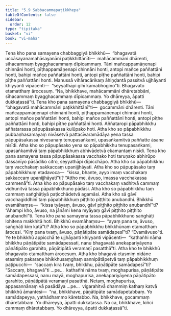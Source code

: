 ```yaml
---
title: "5.9 Sabbacammapaṭikkhepa"
tableOfContents: false
sidebar:
  order: 12
type: "tipitaka"
basket: "vi"
book: "vi-maha"
---
```



<DynamicBreadcrumb />

<Division number="255" book="vi-maha" bookNo="3" page="281">

<Paragraph number="1169" book="vi-maha">
Tena kho pana samayena chabbaggiyā bhikkhū—  “bhagavatā uccāsayanamahāsayanāni paṭikkhittānīti—  mahācammāni dhārenti, sīhacammaṃ byagghacammaṃ dīpicammaṃ. Tāni mañcappamāṇenapi chinnāni honti, pīṭhappamāṇenapi chinnāni honti, antopi mañce paññattāni honti, bahipi mañce paññattāni honti, antopi pīṭhe paññattāni honti, bahipi pīṭhe paññattāni honti. Manussā vihāracārikaṃ āhiṇḍantā passitvā ujjhāyanti khiyyanti vipācenti—  “seyyathāpi gihī kāmabhogino”ti. Bhagavato etamatthaṃ ārocesuṃ. “Na, bhikkhave, mahācammāni dhāretabbāni, sīhacammaṃ byagghacammaṃ dīpicammaṃ. Yo dhāreyya, āpatti dukkaṭassā”ti.
</Paragraph>

<Paragraph number="1170" book="vi-maha">
Tena kho pana samayena chabbaggiyā bhikkhū—  “bhagavatā mahācammāni paṭikkhittānī”ti—  gocammāni dhārenti. Tāni mañcappamāṇenapi chinnāni honti, pīṭhappamāṇenapi chinnāni honti, antopi mañce paññattāni honti, bahipi mañce paññattāni honti, antopi pīṭhe paññattāni honti, bahipi pīṭhe paññattāni honti. Aññataropi pāpabhikkhu aññatarassa pāpupāsakassa kulūpako hoti. Atha kho so pāpabhikkhu pubbaṇhasamayaṃ nivāsetvā pattacīvaramādāya yena tassa pāpupāsakassa nivesanaṃ tenupasaṅkami, upasaṅkamitvā paññatte āsane nisīdi. Atha kho so pāpupāsako yena so pāpabhikkhu tenupasaṅkami, upasaṅkamitvā taṃ pāpabhikkhuṃ abhivādetvā ekamantaṃ nisīdi. Tena kho pana samayena tassa pāpupāsakassa vacchako hoti taruṇako abhirūpo dassanīyo pāsādiko citro, seyyathāpi dīpicchāpo. Atha kho so pāpabhikkhu taṃ vacchakaṃ sakkaccaṃ upanijjhāyati. Atha kho so pāpupāsako taṃ pāpabhikkhuṃ etadavoca—  “kissa, bhante, ayyo imaṃ vacchakaṃ sakkaccaṃ upanijjhāyatī”ti? “Attho me, āvuso, imassa vacchakassa cammenā”ti. Atha kho so pāpupāsako taṃ vacchakaṃ vadhitvā cammaṃ vidhunitvā tassa pāpabhikkhuno pādāsi. Atha kho so pāpabhikkhu taṃ cammaṃ saṅghāṭiyā paṭicchādetvā agamāsi. Atha kho sā gāvī vacchagiddhinī taṃ pāpabhikkhuṃ piṭṭhito piṭṭhito anubandhi. Bhikkhū evamāhaṃsu—  “kissa tyāyaṃ, āvuso, gāvī piṭṭhito piṭṭhito anubandhī”ti? “Ahampi kho, āvuso, na jānāmi kena myāyaṃ gāvī piṭṭhito piṭṭhito anubandhī”ti. Tena kho pana samayena tassa pāpabhikkhuno saṅghāṭi lohitena makkhitā hoti. Bhikkhū evamāhaṃsu—  “ayaṃ pana te, āvuso, saṅghāṭi kiṃ katā”ti? Atha kho so pāpabhikkhu bhikkhūnaṃ etamatthaṃ ārocesi. “Kiṃ pana tvaṃ, āvuso, pāṇātipāte samādapesī”ti? “Evamāvuso”ti. Ye te bhikkhū appicchā te ujjhāyanti khiyyanti vipācenti—  “kathañhi nāma bhikkhu pāṇātipāte samādapessati, nanu bhagavatā anekapariyāyena pāṇātipāto garahito, pāṇātipātā veramaṇī pasatthā”ti. Atha kho te bhikkhū bhagavato etamatthaṃ ārocesuṃ.
</Paragraph>

<Paragraph number="1171" book="vi-maha">
Atha kho bhagavā etasmiṃ nidāne etasmiṃ pakaraṇe bhikkhusaṃghaṃ sannipātāpetvā taṃ pāpabhikkhuṃ paṭipucchi—  “saccaṃ kira tvaṃ, bhikkhu, pāṇātipāte samādapesī”ti? “Saccaṃ, bhagavā”ti …pe…  kathañhi nāma tvaṃ, moghapurisa, pāṇātipāte samādapessasi, nanu mayā, moghapurisa, anekapariyāyena pāṇātipāto garahito, pāṇātipātā veramaṇī pasatthā. Netaṃ, moghapurisa, appasannānaṃ vā pasādāya …pe…  vigarahitvā dhammiṃ kathaṃ katvā bhikkhū āmantesi—  “na, bhikkhave, pāṇātipāte samādapetabbaṃ. Yo samādapeyya, yathādhammo kāretabbo. Na, bhikkhave, gocammaṃ dhāretabbaṃ. Yo dhāreyya, āpatti dukkaṭassa. Na ca, bhikkhave, kiñci cammaṃ dhāretabbaṃ. Yo dhāreyya, āpatti dukkaṭassā”ti.
</Paragraph>
</Division>
